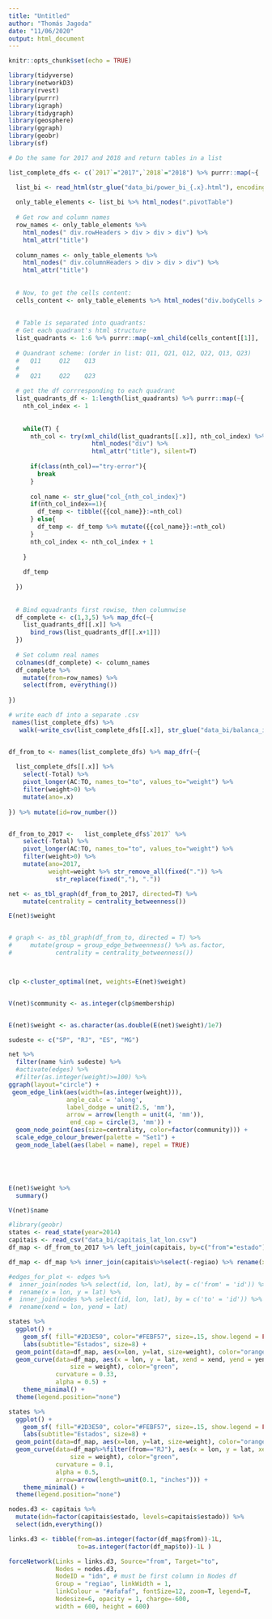 ```yaml
---
title: "Untitled"
author: "Thomás Jagoda"
date: "11/06/2020"
output: html_document
---
```


```r
knitr::opts_chunk$set(echo = TRUE)
```

```r
library(tidyverse)
library(networkD3)
library(rvest)
library(purrr)
library(igraph)
library(tidygraph)
library(geosphere)
library(ggraph)
library(geobr)
library(sf)
```


```r

# Do the same for 2017 and 2018 and return tables in a list

list_complete_dfs <- c(`2017`="2017",`2018`="2018") %>% purrr::map(~{

  list_bi <- read_html(str_glue("data_bi/power_bi_{.x}.html"), encoding="ISO-8859-1")
  
  only_table_elements <- list_bi %>% html_nodes(".pivotTable")
  
  # Get row and column names
  row_names <- only_table_elements %>% 
    html_nodes(" div.rowHeaders > div > div > div") %>% 
    html_attr("title")
  
  column_names <- only_table_elements %>% 
    html_nodes(" div.columnHeaders > div > div > div") %>% 
    html_attr("title")
  
  
  # Now, to get the cells content:
  cells_content <- only_table_elements %>% html_nodes("div.bodyCells > div:first-child")
  
  
  # Table is separated into quadrants:
  # Get each quadrant's html structure
  list_quadrants <- 1:6 %>% purrr::map(~xml_child(cells_content[[1]], .x))
  
  # Quandrant scheme: (order in list: Q11, Q21, Q12, Q22, Q13, Q23)
  #   Q11     Q12    Q13
  #
  #   Q21     Q22    Q23
  
  # get the df corrresponding to each quadrant
  list_quadrants_df <- 1:length(list_quadrants) %>% purrr::map(~{
    nth_col_index <- 1
    
    
    while(T) {
      nth_col <- try(xml_child(list_quadrants[[.x]], nth_col_index) %>% 
                       html_nodes("div") %>% 
                       html_attr("title"), silent=T)
      
      if(class(nth_col)=="try-error"){
        break
      } 
      
      col_name <- str_glue("col_{nth_col_index}")
      if(nth_col_index==1){
        df_temp <- tibble({{col_name}}:=nth_col)
      } else{
        df_temp <- df_temp %>% mutate({{col_name}}:=nth_col)
      }
      nth_col_index <- nth_col_index + 1
      
    }
    
    df_temp
    
  })
  
  
  # Bind equadrants first rowise, then columnwise
  df_complete <- c(1,3,5) %>% map_dfc(~{
    list_quadrants_df[[.x]] %>% 
      bind_rows(list_quadrants_df[[.x+1]])
  })
  
  # Set column real names
  colnames(df_complete) <- column_names
  df_complete %>%
    mutate(from=row_names) %>%
    select(from, everything())
  
})

# write each df into a separate .csv
 names(list_complete_dfs) %>% 
   walk(~write_csv(list_complete_dfs[[.x]], str_glue("data_bi/balanca_interestadual_{.x}.csv")))



```



```r



df_from_to <- names(list_complete_dfs) %>% map_dfr(~{
  
  list_complete_dfs[[.x]] %>%
    select(-Total) %>%
    pivot_longer(AC:TO, names_to="to", values_to="weight") %>%
    filter(weight>0) %>%
    mutate(ano=.x) 
  
}) %>% mutate(id=row_number())


df_from_to_2017 <-   list_complete_dfs$`2017` %>%
    select(-Total) %>%
    pivot_longer(AC:TO, names_to="to", values_to="weight") %>%
    filter(weight>0) %>%
    mutate(ano=2017,
           weight=weight %>% str_remove_all(fixed(".")) %>%
             str_replace(fixed(","), ".")) 

net <- as_tbl_graph(df_from_to_2017, directed=T) %>%
    mutate(centrality = centrality_betweenness())

E(net)$weight


# graph <- as_tbl_graph(df_from_to, directed = T) %>%
#     mutate(group = group_edge_betweenness() %>% as.factor,
#            centrality = centrality_betweenness())



clp <-cluster_optimal(net, weights=E(net)$weight)


V(net)$community <- as.integer(clp$membership)


E(net)$weight <- as.character(as.double(E(net)$weight)/1e7)

sudeste <- c("SP", "RJ", "ES", "MG")

net %>%
  filter(name %in% sudeste) %>%
  #activate(edges) %>%
  #filter(as.integer(weight)>=100) %>%
ggraph(layout="circle") +
 geom_edge_link(aes(width=(as.integer(weight))),
                angle_calc = 'along',
                label_dodge = unit(2.5, 'mm'),
                arrow = arrow(length = unit(4, 'mm')), 
                 end_cap = circle(3, 'mm')) +
  geom_node_point(aes(size=centrality, color=factor(community))) +
  scale_edge_colour_brewer(palette = "Set1") +
  geom_node_label(aes(label = name), repel = TRUE)





E(net)$weight %>%
  summary()

V(net)$name

```


```r
#library(geobr)
states <- read_state(year=2014)
capitais <- read_csv("data_bi/capitais_lat_lon.csv")
df_map <- df_from_to_2017 %>% left_join(capitais, by=c("from"="estado")) %>% mutate(weight = as.double(weight)/1e6)

df_map <- df_map %>% inner_join(capitais%>%select(-regiao) %>% rename(xend=lon, yend=lat), by=c(to="estado"))

#edges_for_plot <- edges %>%
#  inner_join(nodes %>% select(id, lon, lat), by = c('from' = 'id')) %>%
#  rename(x = lon, y = lat) %>%
#  inner_join(nodes %>% select(id, lon, lat), by = c('to' = 'id')) %>%
#  rename(xend = lon, yend = lat)

states %>%
  ggplot() +
    geom_sf( fill="#2D3E50", color="#FEBF57", size=.15, show.legend = FALSE) +
    labs(subtitle="Estados", size=8) +
  geom_point(data=df_map, aes(x=lon, y=lat, size=weight), color="orange") +
  geom_curve(data=df_map, aes(x = lon, y = lat, xend = xend, yend = yend,     # draw edges as arcs
                 size = weight), color="green",
             curvature = 0.33,
             alpha = 0.5) +
    theme_minimal() +
  theme(legend.position="none")

states %>%
  ggplot() +
    geom_sf( fill="#2D3E50", color="#FEBF57", size=.15, show.legend = FALSE) +
    labs(subtitle="Estados", size=8) +
  geom_point(data=df_map, aes(x=lon, y=lat, size=weight), color="orange") +
  geom_curve(data=df_map%>%filter(from=="RJ"), aes(x = lon, y = lat, xend = xend, yend = yend,     # draw edges as arcs
                 size = weight), color="green",
             curvature = 0.1,
             alpha = 0.5,
             arrow=arrow(length=unit(0.1, "inches"))) +
    theme_minimal() +
  theme(legend.position="none")


```




```r

nodes.d3 <- capitais %>%
  mutate(idn=factor(capitais$estado, levels=capitais$estado)) %>%
  select(idn,everything()) 

links.d3 <- tibble(from=as.integer(factor(df_map$from))-1L,
                   to=as.integer(factor(df_map$to))-1L )

forceNetwork(Links = links.d3, Source="from", Target="to",
             Nodes = nodes.d3, 
             NodeID = "idn", # must be first column in Nodes df
             Group = "regiao", linkWidth = 1,
             linkColour = "#afafaf", fontSize=12, zoom=T, legend=T,
             Nodesize=6, opacity = 1, charge=-600,
             width = 600, height = 600)
```




